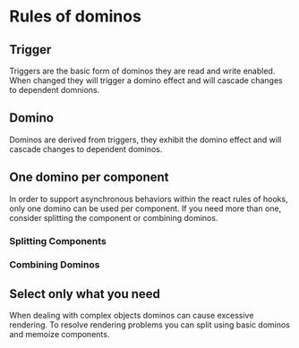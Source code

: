
<Meta title="Domino/Rules" component={Component} />

# Rules of dominos

## Trigger
Triggers are the basic form of dominos they are read and write enabled. 
When changed they will trigger a domino effect and will cascade changes to dependent domnions.

<Story story={stories.Trigger} />

## Domino
Dominos are derived from triggers, they exhibit the domino effect and will cascade changes to dependent dominos.

<Story story={stories.Domino} />

## One domino per component
In order to support asynchronous behaviors within the react rules of hooks, only one domino can be used per component.
If you need more than one, consider splitting the component or combining dominos.

### Splitting Components

<Story story={stories.SplittingComponents} />

### Combining Dominos

<Story story={stories.CombiningDominos} />

## Select only what you need
When dealing with complex objects dominos can cause excessive rendering. 
To resolve rendering problems you can split using basic dominos and memoize components.

<Story story={stories.SplittingDominos} />

